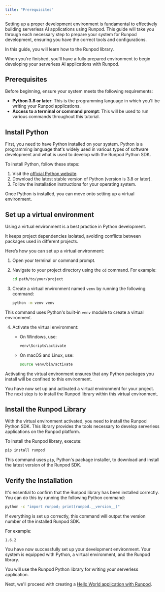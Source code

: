 ```yaml
---
title: "Prerequisites"
---
```


Setting up a proper development environment is fundamental to effectively building serverless AI applications using Runpod. This guide will take you through each necessary step to prepare your system for Runpod development, ensuring you have the correct tools and configurations.

In this guide, you will learn how to the Runpod library.

When you're finished, you'll have a fully prepared environment to begin developing your serverless AI applications with Runpod.

## Prerequisites

Before beginning, ensure your system meets the following requirements:

* **Python 3.8 or later**: This is the programming language in which you'll be writing your Runpod applications.
* **Access to a terminal or command prompt**: This will be used to run various commands throughout this tutorial.

## Install Python

First, you need to have Python installed on your system. Python is a programming language that's widely used in various types of software development and what is used to develop with the Runpod Python SDK.

To install Python, follow these steps:

1. Visit the [official Python website](https://www.python.org/downloads/).
2. Download the latest stable version of Python (version is 3.8 or later).
3. Follow the installation instructions for your operating system.

Once Python is installed, you can move onto setting up a virtual environment.

## Set up a virtual environment

Using a virtual environment is a best practice in Python development.

It keeps project dependencies isolated, avoiding conflicts between packages used in different projects.

Here’s how you can set up a virtual environment:

1. Open your terminal or command prompt.

2. Navigate to your project directory using the `cd` command. For example:

   ```bash
   cd path/to/your/project
   ```

3. Create a virtual environment named `venv` by running the following command:

   ```bash
   python -m venv venv
   ```

This command uses Python's built-in `venv` module to create a virtual environment.

4. Activate the virtual environment:

   * On Windows, use:

     ```bash
     venv\Scripts\activate
     ```

   * On macOS and Linux, use:

     ```bash
     source venv/bin/activate
     ```

Activating the virtual environment ensures that any Python packages you install will be confined to this environment.

You have now set up and activated a virtual environment for your project. The next step is to install the Runpod library within this virtual environment.

## Install the Runpod Library

With the virtual environment activated, you need to install the Runpod Python SDK. This library provides the tools necessary to develop serverless applications on the Runpod platform.

To install the Runpod library, execute:

```bash
pip install runpod
```

This command uses `pip`, Python's package installer, to download and install the latest version of the Runpod SDK.

## Verify the Installation

It's essential to confirm that the Runpod library has been installed correctly. You can do this by running the following Python command:

```bash
python -c "import runpod; print(runpod.__version__)"
```

If everything is set up correctly, this command will output the version number of the installed Runpod SDK.

For example:

```
1.6.2
```

You have now successfully set up your development environment. Your system is equipped with Python, a virtual environment, and the Runpod library.

You will use the Runpod Python library for writing your serverless application.

Next, we'll proceed with creating a [Hello World application with Runpod](/tutorials/sdks/python/get-started/hello-world).
